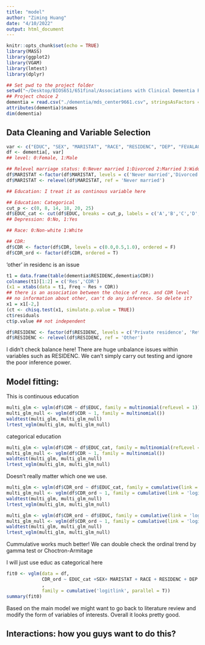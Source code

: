 ```yaml
---
title: "model"
author: "Ziming Huang"
date: "4/10/2022"
output: html_document
---
```


```r
knitr::opts_chunk$set(echo = TRUE)
library(MASS)
library(ggplot2)
library(VGAM)
library(lmtest)
library(dplyr)
```

```r
## Set pwd to the project folder
setwd("~/Desktop/BIOS651/651final/Associations with Clinical Dementia Rating")
## Project choice 2
dementia = read.csv("./dementia/mds_center9661.csv", stringsAsFactors = T)
attributes(dementia)$names
dim(dementia)
```

## Data Cleaning and Variable Selection
```r
var <- c("EDUC", "SEX", "MARISTAT", "RACE", "RESIDENC", "DEP", "FEVALAGE", "CDR")
df <- dementia[, var]
## level: 0:Female, 1:Male

## Relevel marriage status: 0:Never married 1:Divorced 2:Married 3:Widowed 4:Separated
df$MARISTAT <-factor(df$MARISTAT, levels = c('Never married','Divorced','Married','Widowed','Separated'))
df$MARISTAT <- relevel(df$MARISTAT, ref = 'Never married')

## Education: I treat it as continous variable here

## Education: Categorical
cut_p <- c(0, 8, 14, 18, 20, 25)
df$EDUC_cat <- cut(df$EDUC, breaks = cut_p, labels = c('A','B','C','D','E'))
## Depression: 0:No, 1:Yes

## Race: 0:Non-white 1:White

## CDR:
df$CDR <- factor(df$CDR, levels = c(0.0,0.5,1.0), ordered = F)
df$CDR_ord <- factor(df$CDR, ordered = T)
```

'other' in residenc is an issue
```r
t1 = data.frame(table(dementia$RESIDENC,dementia$CDR))
colnames(t1)[1:2] = c('Res','CDR')
(x1 = xtabs(data = t1, Freq ~ Res + CDR))
## there is an association between the choice of res. and CDR level
## no information about other, can't do any inference. So delete it?
x1 = x1[-2,]
(ct <- chisq.test(x1, simulate.p.value = TRUE))
ct$residuals
ct$p.value ## not independent
```

```r
df$RESIDENC <- factor(df$RESIDENC, levels = c('Private residence', 'Retirement community', 'Other', 'Assisted living/boarding home/adult family home', 'Skilled nursing facility/nursing home'))
df$RESIDENC <- relevel(df$RESIDENC, ref = 'Other')
```

I didn't check balance here! There are huge unbalance issues within variables such as RESIDENC. 
We can't simply carry out testing and ignore the poor inference power.

## Model fitting:

This is continuous education
```r
multi_glm <- vglm(df$CDR ~ df$EDUC, family = multinomial(refLevel = 1))
multi_glm_null <- vglm(df$CDR ~ 1, family = multinomial())
waldtest(multi_glm, multi_glm_null)
lrtest_vglm(multi_glm, multi_glm_null)
```

categorical education
```r
multi_glm <- vglm(df$CDR ~ df$EDUC_cat, family = multinomial(refLevel = 1))
multi_glm_null <- vglm(df$CDR ~ 1, family = multinomial())
waldtest(multi_glm, multi_glm_null)
lrtest_vglm(multi_glm, multi_glm_null)
```

Doesn't really matter which one we use. 

```r
multi_glm <- vglm(df$CDR_ord ~ df$EDUC_cat, family = cumulative(link = 'logitlink', parallel = T))
multi_glm_null <- vglm(df$CDR_ord ~ 1, family = cumulative(link = 'logitlink', parallel = T))
waldtest(multi_glm, multi_glm_null)
lrtest_vglm(multi_glm, multi_glm_null)
```

```r
multi_glm <- vglm(df$CDR_ord ~ df$EDUC, family = cumulative(link = 'logitlink', parallel = T))
multi_glm_null <- vglm(df$CDR_ord ~ 1, family = cumulative(link = 'logitlink', parallel = T))
waldtest(multi_glm, multi_glm_null)
lrtest_vglm(multi_glm, multi_glm_null)
```

Cummulative works much better! 
We can double check the ordinal trend by gamma test or Choctron-Armitage

I will just use educ as categorical here

```r
fit0 <- vglm(data = df, 
             CDR_ord ~ EDUC_cat +SEX+ MARISTAT + RACE + RESIDENC + DEP + FEVALAGE
             ,
             family = cumulative('logitlink', parallel = T))
summary(fit0)
```

Based on the main model we might want to go back to literature review and modify the form of variables of interests. Overall it looks pretty good.

## Interactions: how you guys want to do this?
```r

```






































